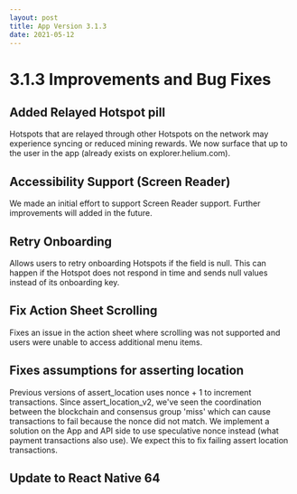 ```yaml
---
layout: post
title: App Version 3.1.3
date: 2021-05-12
---
```


# 3.1.3 Improvements and Bug Fixes

## Added Relayed Hotspot pill

Hotspots that are relayed through other Hotspots on the network may experience syncing or reduced
mining rewards. We now surface that up to the user in the app (already exists on
explorer.helium.com).

## Accessibility Support (Screen Reader)

We made an initial effort to support Screen Reader support. Further improvements will added in the
future.

## Retry Onboarding

Allows users to retry onboarding Hotspots if the field is null. This can happen if the Hotspot does
not respond in time and sends null values instead of its onboarding key.

## Fix Action Sheet Scrolling

Fixes an issue in the action sheet where scrolling was not supported and users were unable to access
additional menu items.

## Fixes assumptions for asserting location

Previous versions of assert_location uses nonce + 1 to increment transactions. Since
assert_location_v2, we've seen the coordination between the blockchain and consensus group 'miss'
which can cause transactions to fail because the nonce did not match. We implement a solution on the
App and API side to use speculative nonce instead (what payment transactions also use). We expect
this to fix failing assert location transactions.

## Update to React Native 64
